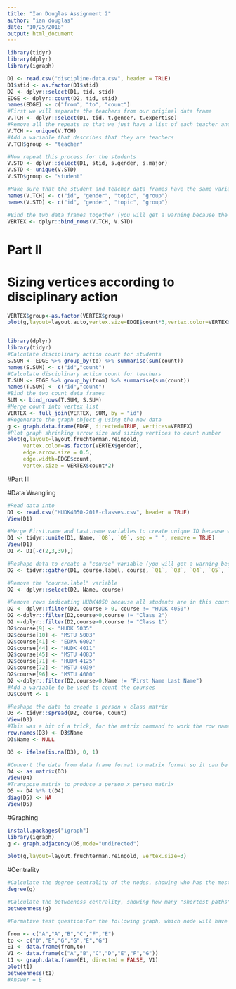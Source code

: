 ```yaml
---
title: "Ian Douglas Assignment 2"
author: "ian douglas"
date: "10/25/2018"
output: html_document
---
```


```r
library(tidyr)
library(dplyr)
library(igraph)

D1 <- read.csv("discipline-data.csv", header = TRUE)
D1$stid <- as.factor(D1$stid)
D2 <- dplyr::select(D1, tid, stid)
EDGE <- dplyr::count(D2, tid, stid)
names(EDGE) <- c("from", "to", "count")
#First we will separate the teachers from our original data frame
V.TCH <- dplyr::select(D1, tid, t.gender, t.expertise)
#Remove all the repeats so that we just have a list of each teacher and their characteristics
V.TCH <- unique(V.TCH)
#Add a variable that describes that they are teachers
V.TCH$group <- "teacher"

#Now repeat this process for the students
V.STD <- dplyr::select(D1, stid, s.gender, s.major)
V.STD <- unique(V.STD)
V.STD$group <- "student"

#Make sure that the student and teacher data frames have the same variables names
names(V.TCH) <- c("id", "gender", "topic", "group")
names(V.STD) <- c("id", "gender", "topic", "group")

#Bind the two data frames together (you will get a warning because the teacher data frame has 5 types of id (A,B,C,D,E) and the student has 25 (1-30), this isn't a problem)
VERTEX <- dplyr::bind_rows(V.TCH, V.STD)
```
# Part II
# Sizing vertices according to disciplinary action
```r
VERTEX$group<-as.factor(VERTEX$group)
plot(g,layout=layout.auto,vertex.size=EDGE$count*3,vertex.color=VERTEX$group)


library(dplyr)
library(tidyr)
#Calculate disciplinary action count for students
S.SUM <- EDGE %>% group_by(to) %>% summarise(sum(count))
names(S.SUM) <- c("id","count")
#Calculate disciplinary action count for teachers
T.SUM <- EDGE %>% group_by(from) %>% summarise(sum(count))
names(T.SUM) <- c("id","count")
#Bind the two count data frames
SUM <- bind_rows(T.SUM, S.SUM)
#Merge count into vertex list
VERTEX <- full_join(VERTEX, SUM, by = "id")
#Regenerate the graph object g using the new data
g <- graph.data.frame(EDGE, directed=TRUE, vertices=VERTEX)
#Plot graph shrinking arrow size and sizing vertices to count number
plot(g,layout=layout.fruchterman.reingold, 
     vertex.color=as.factor(VERTEX$gender), 
     edge.arrow.size = 0.5,
     edge.width=EDGE$count,
     vertex.size = VERTEX$count*2)
```

#Part III

#Data Wrangling
```r
#Read data into
D1 <- read.csv("HUDK4050-2018-classes.csv", header = TRUE)
View(D1)

#Merge First.name and Last.name variables to create unique ID because we have duplicate first and last names in the class
D1 <- tidyr::unite(D1, Name, `Q8`, `Q9`, sep = " ", remove = TRUE)
View(D1)
D1 <- D1[-c(2,3,39),]

#Reshape data to create a "course" variable (you will get a warning because there are missing cells)
D2 <- tidyr::gather(D1, course.label, course, `Q1`, `Q3`, `Q4`, `Q5`, `Q6`, `Q7`, na.rm = TRUE, convert = FALSE)

#Remove the "course.label" variable
D2 <- dplyr::select(D2, Name, course)

#Remove rows indicating HUDK4050 because all students are in this course and it will overwhelm the graph
D2 <- dplyr::filter(D2, course > 0, course != "HUDK 4050")
D2 <-dplyr::filter(D2,course>0,course != "Class 2")
D2 <-dplyr::filter(D2,course>0,course != "Class 1")
D2$course[9] <- "HUDK 5035"
D2$course[10] <- "MSTU 5003"
D2$course[41] <- "EDPA 6002"
D2$course[44] <- "HUDK 4011"
D2$course[45] <- "MSTU 4083"
D2$course[71] <- "HUDM 4125"
D2$course[72] <- "MSTU 4039"
D2$course[96] <- "MSTU 4000"
D2 <-dplyr::filter(D2,course>0,Name != "First Name Last Name")
#Add a variable to be used to count the courses
D2$Count <- 1

#Reshape the data to create a person x class matrix
D3 <- tidyr::spread(D2, course, Count)
View(D3)
#This was a bit of a trick, for the matrix command to work the row names needed to changed from an indice (1,2,3,etc) to the student names 
row.names(D3) <- D3$Name
D3$Name <- NULL

D3 <- ifelse(is.na(D3), 0, 1)

#Convert the data from data frame format to matrix format so it can be transposed
D4 <- as.matrix(D3)
View(D4)
#Transpose matrix to produce a person x person matrix
D5 <- D4 %*% t(D4)
diag(D5) <- NA
View(D5)
```
#Graphing
```r
install.packages("igraph")
library(igraph)
g <- graph.adjacency(D5,mode="undirected")

plot(g,layout=layout.fruchterman.reingold, vertex.size=3)

```
#Centrality
```r
#Calculate the degree centrality of the nodes, showing who has the most connections
degree(g)

#Calculate the betweeness centrality, showing how many "shortest paths" pass through each node. This turns out to be uniformative for this graph as there are a bunch of people who are almost equally connected and a bunch of people who are unconnected.
betweenness(g)


```

```r
#Formative test question:For the following graph, which node will have the highest betweeness centrality?

from <- c("A","A","B","C","F","E")
to <- c("D","E","G","G","E","G")
E1 <- data.frame(from,to)
V1 <- data.frame(c("A","B","C","D","E","F","G"))
t1 <- graph.data.frame(E1, directed = FALSE, V1)
plot(t1)
betweenness(t1)
#Answer = E
```


